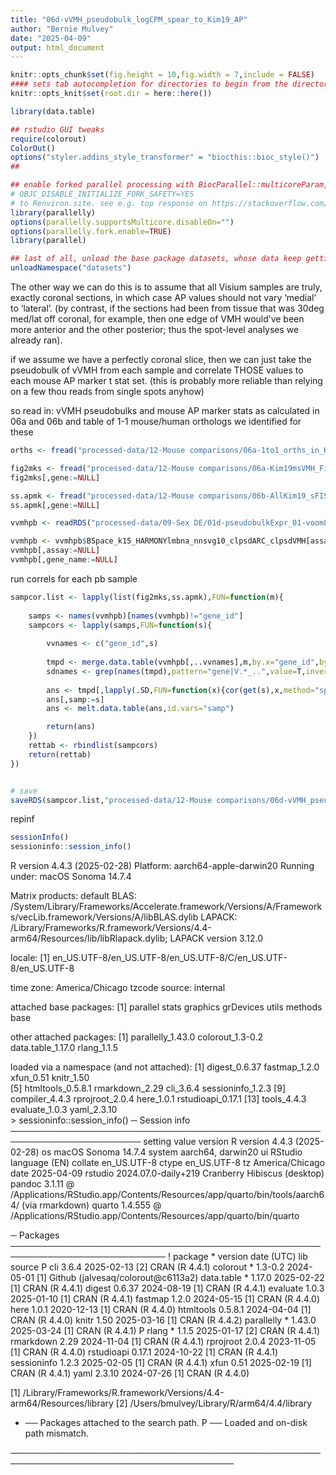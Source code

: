 ```yaml
---
title: "06d-vVMH_pseudobulk_logCPM_spear_to_Kim19_AP"
author: "Bernie Mulvey"
date: "2025-04-09"
output: html_document
---
```


```r
knitr::opts_chunk$set(fig.height = 10,fig.width = 7,include = FALSE)
#### sets tab autocompletion for directories to begin from the directory containing the .Rproj session, instead of the script's directory if different
knitr::opts_knit$set(root.dir = here::here())

library(data.table)

## rstudio GUI tweaks
require(colorout)
ColorOut()
options("styler.addins_style_transformer" = "biocthis::bioc_style()")
##

## enable forked parallel processing with BiocParallel::multicoreParam, future::, etc. seemed to need this a couple times, but otherwise havent so its here as a preventative measure. part of this is adding the line 
# OBJC_DISABLE_INITIALIZE_FORK_SAFETY=YES
# to Renviron.site. see e.g. top response on https://stackoverflow.com/questions/73638290/python-on-mac-is-it-safe-to-set-objc-disable-initialize-fork-safety-yes-globall 
library(parallelly)
options(parallelly.supportsMulticore.disableOn="")
options(parallelly.fork.enable=TRUE)
library(parallel)

## last of all, unload the base package datasets, whose data keep getting in the way of autocompletions (e.g., Theoph is priortized over TRUE)
unloadNamespace("datasets")
```

The other way we can do this is to assume that all Visium samples are truly, exactly coronal sections, in which case AP values should not vary 'medial' to 'lateral'. (by contrast, if the sections had been from tissue that was 30deg med/lat off coronal, for example, then one edge of VMH would've been more anterior and the other posterior; thus the spot-level analyses we already ran).

if we assume we have a perfectly coronal slice, then we can just take the pseudobulk of vVMH from each sample and correlate THOSE values to each mouse AP marker t stat set. (this is probably more reliable than relying on a few thou reads from single spots anyhow)

so read in: vVMH pseudobulks and mouse AP marker stats as calculated in 06a and 06b and table of 1-1 mouse/human orthologs we identified for these
```r
orths <- fread("processed-data/12-Mouse comparisons/06a-1to1_orths_in_KimSmartseq_and_vVMH.txt")

fig2mks <- fread("processed-data/12-Mouse comparisons/06a-Kim19msVMH_Fig2_APclustsOnly_smartseq_markerTstat.txt")
fig2mks[,gene:=NULL]

ss.apmk <- fread("processed-data/12-Mouse comparisons/06b-AllKim19_sFISH-matched-smartseq-clusts_mkTstats_by_peakAPloc.txt")
ss.apmk[,gene:=NULL]

vvmhpb <- readRDS("processed-data/09-Sex DE/01d-pseudobulkExpr_01-voomLmFit_svg10-svg20-hvg20_Hmnydflt-mnn30-HmnylmbNA_BS-15-20-31-15VMHARCclpsd.RDS")

vvmhpb <- vvmhpb$BSpace_k15_HARMONYlmbna_nnsvg10_clpsdARC_clpsdVMH[assay=="VMH"]
vvmhpb[,assay:=NULL]
vvmhpb[,gene_name:=NULL]
```

run correls for each pb sample
```r
sampcor.list <- lapply(list(fig2mks,ss.apmk),FUN=function(m){
    
    samps <- names(vvmhpb)[names(vvmhpb)!="gene_id"]
    sampcors <- lapply(samps,FUN=function(s){
        
        vvnames <- c("gene_id",s)
        
        tmpd <- merge.data.table(vvmhpb[,..vvnames],m,by.x="gene_id",by.y="human_ensg")
        sdnames <- grep(names(tmpd),pattern="gene|V.*_..",value=T,invert=T)
        
        ans <- tmpd[,lapply(.SD,FUN=function(x){cor(get(s),x,method="spearman")}),.SDcols=sdnames]
        ans[,samp:=s] 
        ans <- melt.data.table(ans,id.vars="samp")

        return(ans)
    })
    rettab <- rbindlist(sampcors)
    return(rettab)
})


# save
saveRDS(sampcor.list,"processed-data/12-Mouse comparisons/06d-vVMH_pseudobulk_logCPM_spear_to_Kim19_APmkSets.RDS")
```

repinf
```r
sessionInfo()
sessioninfo::session_info()
```

R version 4.4.3 (2025-02-28)
Platform: aarch64-apple-darwin20
Running under: macOS Sonoma 14.7.4

Matrix products: default
BLAS:   /System/Library/Frameworks/Accelerate.framework/Versions/A/Frameworks/vecLib.framework/Versions/A/libBLAS.dylib 
LAPACK: /Library/Frameworks/R.framework/Versions/4.4-arm64/Resources/lib/libRlapack.dylib;  LAPACK version 3.12.0

locale:
[1] en_US.UTF-8/en_US.UTF-8/en_US.UTF-8/C/en_US.UTF-8/en_US.UTF-8

time zone: America/Chicago
tzcode source: internal

attached base packages:
[1] parallel  stats     graphics  grDevices utils     methods   base     

other attached packages:
[1] parallelly_1.43.0 colorout_1.3-0.2  data.table_1.17.0 rlang_1.1.5      

loaded via a namespace (and not attached):
 [1] digest_0.6.37     fastmap_1.2.0     xfun_0.51         knitr_1.50       
 [5] htmltools_0.5.8.1 rmarkdown_2.29    cli_3.6.4         sessioninfo_1.2.3
 [9] compiler_4.4.3    rprojroot_2.0.4   here_1.0.1        rstudioapi_0.17.1
[13] tools_4.4.3       evaluate_1.0.3    yaml_2.3.10      
> sessioninfo::session_info()
─ Session info ───────────────────────────────────────────────────────────────────────
 setting  value
 version  R version 4.4.3 (2025-02-28)
 os       macOS Sonoma 14.7.4
 system   aarch64, darwin20
 ui       RStudio
 language (EN)
 collate  en_US.UTF-8
 ctype    en_US.UTF-8
 tz       America/Chicago
 date     2025-04-09
 rstudio  2024.07.0-daily+219 Cranberry Hibiscus (desktop)
 pandoc   3.1.11 @ /Applications/RStudio.app/Contents/Resources/app/quarto/bin/tools/aarch64/ (via rmarkdown)
 quarto   1.4.555 @ /Applications/RStudio.app/Contents/Resources/app/quarto/bin/quarto

─ Packages ───────────────────────────────────────────────────────────────────────────
 ! package     * version date (UTC) lib source
 P cli           3.6.4   2025-02-13 [2] CRAN (R 4.4.1)
   colorout    * 1.3-0.2 2024-05-01 [1] Github (jalvesaq/colorout@c6113a2)
   data.table  * 1.17.0  2025-02-22 [1] CRAN (R 4.4.1)
   digest        0.6.37  2024-08-19 [1] CRAN (R 4.4.1)
   evaluate      1.0.3   2025-01-10 [1] CRAN (R 4.4.1)
   fastmap       1.2.0   2024-05-15 [1] CRAN (R 4.4.0)
   here          1.0.1   2020-12-13 [1] CRAN (R 4.4.0)
   htmltools     0.5.8.1 2024-04-04 [1] CRAN (R 4.4.0)
   knitr         1.50    2025-03-16 [1] CRAN (R 4.4.2)
   parallelly  * 1.43.0  2025-03-24 [1] CRAN (R 4.4.1)
 P rlang       * 1.1.5   2025-01-17 [2] CRAN (R 4.4.1)
   rmarkdown     2.29    2024-11-04 [1] CRAN (R 4.4.1)
   rprojroot     2.0.4   2023-11-05 [1] CRAN (R 4.4.0)
   rstudioapi    0.17.1  2024-10-22 [1] CRAN (R 4.4.1)
   sessioninfo   1.2.3   2025-02-05 [1] CRAN (R 4.4.1)
   xfun          0.51    2025-02-19 [1] CRAN (R 4.4.1)
   yaml          2.3.10  2024-07-26 [1] CRAN (R 4.4.0)

 [1] /Library/Frameworks/R.framework/Versions/4.4-arm64/Resources/library
 [2] /Users/bmulvey/Library/R/arm64/4.4/library

 * ── Packages attached to the search path.
 P ── Loaded and on-disk path mismatch.

──────────────────────────────────────────────────────────────────────────────────────
